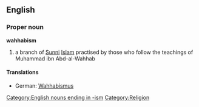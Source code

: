 {{wikipedia}}
==English==
===Proper noun===
'''wahhabism'''
# a branch of [[Sunni]] [[Islam]] practised by those who follow the teachings of Muhammad ibn Abd-al-Wahhab
====Translations====
*German: [[Wahhabismus]] {{m}}
[[Category:English nouns ending in -ism]]
[[Category:Religion]]